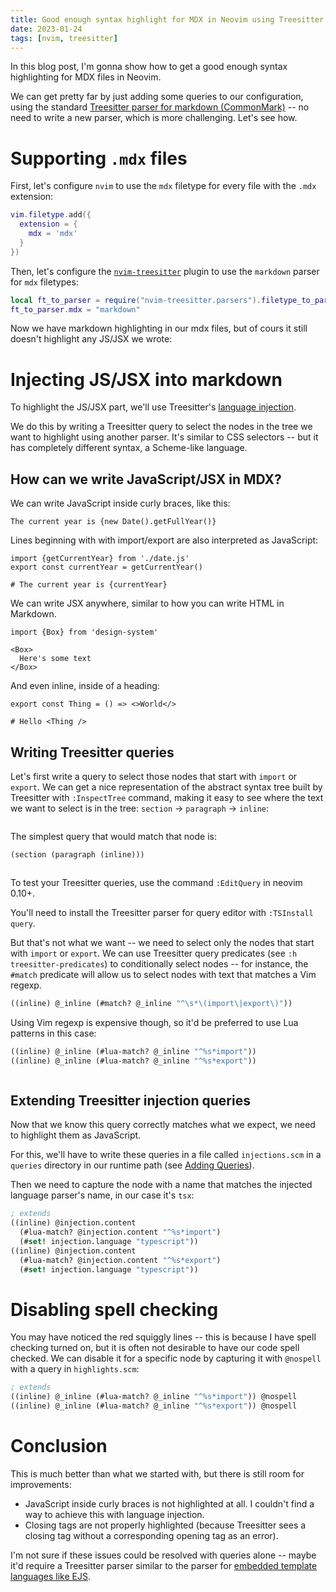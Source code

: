 ```yaml
---
title: Good enough syntax highlight for MDX in Neovim using Treesitter
date: 2023-01-24
tags: [nvim, treesitter]
---
```




In this blog post, I'm gonna show how to get a good enough syntax highlighting
for MDX files in Neovim.

We can get pretty far by just adding some queries to our configuration, using
the standard [Treesitter parser for markdown
(CommonMark)](https://github.com/MDeiml/tree-sitter-markdown) -- no need to
write a new parser, which is more challenging. Let's see how.

# Supporting `.mdx` files

First, let's configure `nvim` to use the `mdx` filetype for every file with the
`.mdx` extension:

```lua title="~/.config/nvim/filetype.lua"
vim.filetype.add({
  extension = {
    mdx = 'mdx'
  }
})
```

Then, let's configure the
[`nvim-treesitter`](https://github.com/nvim-treesitter/nvim-treesitter/) plugin
to use the `markdown` parser for `mdx` filetypes:

```lua
local ft_to_parser = require("nvim-treesitter.parsers").filetype_to_parsername
ft_to_parser.mdx = "markdown"
```

Now we have markdown highlighting in our mdx files, but of cours it still
doesn't highlight any JS/JSX we wrote:

<ReactCompareSlider client:load>
  <ReactCompareSliderImage slot="itemOne" src={initialHighlighting.src} alt="There is no syntax highlight of MDX files in Neovim out of the box" />
  <ReactCompareSliderImage slot="itemTwo" src={markdownHighlighting.src} alt="After configuring Treesitter to use Markdown highlight for MDX files" />
</ReactCompareSlider>

# Injecting JS/JSX into markdown

To highlight the JS/JSX part, we'll use Treesitter's [language
injection](https://tree-sitter.github.io/tree-sitter/syntax-highlighting#language-injection).

We do this by writing a Treesitter query to select the nodes in the tree we
want to highlight using another parser. It's similar to CSS selectors -- but it
has completely different syntax, a Scheme-like language.

## How can we write JavaScript/JSX in MDX?

We can write JavaScript inside curly braces, like this:

```mdx
The current year is {new Date().getFullYear()}
```

Lines beginning with with import/export are also interpreted as JavaScript:

```mdx
import {getCurrentYear} from './date.js'
export const currentYear = getCurrentYear()

# The current year is {currentYear}
```

We can write JSX anywhere, similar to how you can write HTML in Markdown.

```mdx
import {Box} from 'design-system'

<Box>
  Here's some text
</Box>
```

And even inline, inside of a heading:

```mdx
export const Thing = () => <>World</>

# Hello <Thing />
```

## Writing Treesitter queries

Let's first write a query to select those nodes that start with `import` or
`export`. We can get a nice representation of the abstract syntax tree built by
Treesitter with `:InspectTree` command, making it easy to see where the
text we want to select is in the tree: `section` -> `paragraph` -> `inline`:

<Image src={tsPlaygroundToggle} alt="" />

The simplest query that would match that node is:

```scheme
(section (paragraph (inline)))
```

<Image src={simpleQuery} alt="" />

<Note>

To test your Treesitter queries, use the command `:EditQuery` in neovim 0.10+.

You'll need to install the Treesitter parser for query editor with `:TSInstall
query`.

</Note>

But that's not what we want -- we need to select only the nodes that start with
`import` or `export`. We can use Treesitter query predicates (see `:h
treesitter-predicates`) to conditionally select nodes -- for instance, the
`#match` predicate will allow us to select nodes with text that matches a Vim
regexp.

```scheme
((inline) @_inline (#match? @_inline "^\s*\(import\|export\)"))
```

Using Vim regexp is expensive though, so it'd be preferred to use Lua patterns in this case:

```scheme
((inline) @_inline (#lua-match? @_inline "^%s*import"))
((inline) @_inline (#lua-match? @_inline "^%s*export"))
```

<Image src={conditionalQuery} alt="" />

## Extending Treesitter injection queries

Now that we know this query correctly matches what we expect, we need to
highlight them as JavaScript.

For this, we'll have to write these queries in a file called `injections.scm`
in a `queries` directory in our runtime path (see [Adding
Queries](https://github.com/nvim-treesitter/nvim-treesitter/#adding-queries)).

Then we need to capture the node with a name that matches the injected language
parser's name, in our case it's `tsx`:

```scheme title="~/.config/nvim/after/queries/markdown/injections.scm"
; extends
((inline) @injection.content
  (#lua-match? @injection.content "^%s*import")
  (#set! injection.language "typescript"))
((inline) @injection.content
  (#lua-match? @injection.content "^%s*export")
  (#set! injection.language "typescript"))
```

<ReactCompareSlider client:load>
  <ReactCompareSliderImage slot="itemOne" src={markdownHighlighting.src} alt="" />
  <ReactCompareSliderImage slot="itemTwo" src={javascriptHighlighting.src} alt="" />
</ReactCompareSlider>

# Disabling spell checking

You may have noticed the red squiggly lines -- this is because I have spell
checking turned on, but it is often not desirable to have our code spell
checked. We can disable it for a specific node by capturing it with `@nospell`
with a query in `highlights.scm`:

```scheme title="~/.config/nvim/after/queries/markdown/highlights.scm"
; extends
((inline) @_inline (#lua-match? @_inline "^%s*import")) @nospell
((inline) @_inline (#lua-match? @_inline "^%s*export")) @nospell
```

<ReactCompareSlider client:load>
  <ReactCompareSliderImage slot="itemOne" src={javascriptHighlighting.src} alt="" />
  <ReactCompareSliderImage slot="itemTwo" src={noSpellHighlighting.src} alt="" />
</ReactCompareSlider>

# Conclusion

This is much better than what we started with, but there is still room for
improvements:

- JavaScript inside curly braces is not highlighted at all. I couldn't find a
  way to achieve this with language injection.
- Closing tags are not properly highlighted (because Treesitter sees a closing
  tag without a corresponding opening tag as an error).

I'm not sure if these issues could be resolved with queries alone -- maybe it'd
require a Treesitter parser similar to the parser for [embedded template
languages like
EJS](https://github.com/tree-sitter/tree-sitter-embedded-template).
